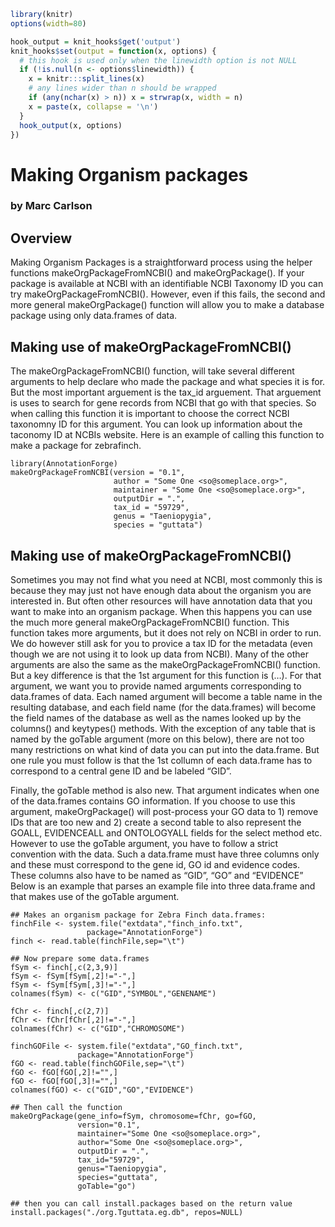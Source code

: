 <!--
%\VignetteEngine{knitr::knitr}
%\VignetteIndexEntry{Making New Organism Packages}
-->


```r
library(knitr)
options(width=80)
```
```r
hook_output = knit_hooks$get('output')
knit_hooks$set(output = function(x, options) {
  # this hook is used only when the linewidth option is not NULL
  if (!is.null(n <- options$linewidth)) {
    x = knitr:::split_lines(x)
    # any lines wider than n should be wrapped
    if (any(nchar(x) > n)) x = strwrap(x, width = n)
    x = paste(x, collapse = '\n')
  }
  hook_output(x, options)
})
```


# Making Organism packages

### by Marc Carlson

## Overview

Making Organism Packages is a straightforward process using the helper
functions makeOrgPackageFromNCBI() and makeOrgPackage().  If your
package is available at NCBI with an identifiable NCBI Taxonomy ID you
can try makeOrgPackageFromNCBI().  However, even if this fails, the
second and more general makeOrgPackage() function will allow you to
make a database package using only data.frames of data.


## Making use of makeOrgPackageFromNCBI()

The makeOrgPackageFromNCBI() function, will take several different
arguments to help declare who made the package and what species it is
for.  But the most important arguement is the tax_id arguement.  That
arguement is uses to search for gene records from NCBI that go with
that species.  So when calling this function it is important to choose
the correct NCBI taxonomny ID for this argument.  You can look up
information about the taconomy ID at NCBIs website.  Here is an
example of calling this function to make a package for zebrafinch.


```makeOrgPackageFromNCBI
library(AnnotationForge)
makeOrgPackageFromNCBI(version = "0.1",
                       author = "Some One <so@someplace.org>",
                       maintainer = "Some One <so@someplace.org>",
                       outputDir = ".",
                       tax_id = "59729",
                       genus = "Taeniopygia",
                       species = "guttata")
```


## Making use of makeOrgPackageFromNCBI()

Sometimes you may not find what you need at NCBI, most commonly this
is because they may just not have enough data about the organism you
are interested in.  But often other resources will have annotation
data that you want to make into an organism package.  When this
happens you can use the much more general makeOrgPackageFromNCBI()
function.  This function takes more arguments, but it does not rely on
NCBI in order to run.  We do however still ask for you to provice a
tax ID for the metadata (even though we are not using it to look up
data from NCBI).  Many of the other arguments are also the same as the
makeOrgPackageFromNCBI() function.  But a key difference is that the
1st argument for this function is (...).  For that argument, we want
you to provide named arguments corresponding to data.frames of
data. Each named argument will become a table name in the resulting
database, and each field name (for the data.frames) will become the
field names of the database as well as the names looked up by the
columns() and keytypes() methods.  With the exception of any table
that is named by the goTable argument (more on this below), there are
not too many restrictions on what kind of data you can put into the
data.frame.  But one rule you must follow is that the 1st collumn of
each data.frame has to correspond to a central gene ID and be labeled
"GID".

Finally, the goTable method is also new.  That argument indicates when
one of the data.frames contains GO information.  If you choose to use
this argument, makeOrgPackage() will post-process your GO data to 1)
remove IDs that are too new and 2) create a second table to also
represent the GOALL, EVIDENCEALL and ONTOLOGYALL fields for the select
method etc.  However to use the goTable argument, you have to follow a
strict convention with the data.  Such a data.frame must have three
columns only and these must correspond to the gene id, GO id and
evidence codes.  These columns also have to be named as "GID", "GO"
and "EVIDENCE" Below is an example that parses an example file into
three data.frame and that makes use of the goTable argument.



```makeOrgPackage
## Makes an organism package for Zebra Finch data.frames:
finchFile <- system.file("extdata","finch_info.txt",
		         package="AnnotationForge")
finch <- read.table(finchFile,sep="\t")
    
## Now prepare some data.frames
fSym <- finch[,c(2,3,9)]
fSym <- fSym[fSym[,2]!="-",]
fSym <- fSym[fSym[,3]!="-",]
colnames(fSym) <- c("GID","SYMBOL","GENENAME")
     
fChr <- finch[,c(2,7)]
fChr <- fChr[fChr[,2]!="-",]
colnames(fChr) <- c("GID","CHROMOSOME")
     
finchGOFile <- system.file("extdata","GO_finch.txt",
   			   package="AnnotationForge")
fGO <- read.table(finchGOFile,sep="\t")
fGO <- fGO[fGO[,2]!="",]
fGO <- fGO[fGO[,3]!="",]
colnames(fGO) <- c("GID","GO","EVIDENCE")
     
## Then call the function
makeOrgPackage(gene_info=fSym, chromosome=fChr, go=fGO,
               version="0.1",
               maintainer="Some One <so@someplace.org>",
               author="Some One <so@someplace.org>",
               outputDir = ".",
               tax_id="59729",
               genus="Taeniopygia",
               species="guttata",
               goTable="go")
     
## then you can call install.packages based on the return value
install.packages("./org.Tguttata.eg.db", repos=NULL)
```